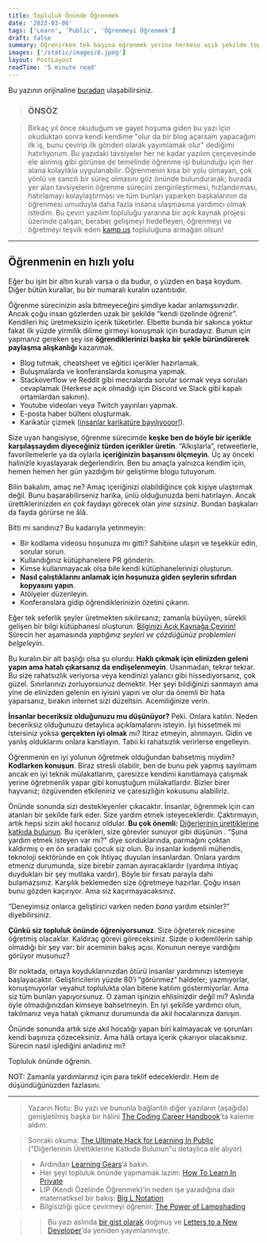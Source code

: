 ```yaml
---
title: Topluluk Önünde Öğrenmek
date: '2023-03-06'
tags: ['Learn', 'Public', 'Öğrenmeyi Öğrenmek']
draft: false
summary: Öğrenirken tek başına öğrenmek yerine herkese açık şekilde topluluk önünde öğrenmek ve bu süreçte ortaya başkalarının yararlanabileceği içerikler çıkarmak düşündüğünüzden çok daha faydalı olabilir.
images: ['/static/images/6.jpeg']
layout: PostLayout
readTime: '5 minute read'
---
```


Bu yazının orijinaline [buradan](https://www.swyx.io/learn-in-public) ulaşabilirsiniz.

> ### ÖNSÖZ

> Birkaç yıl önce okuduğum ve gayet hoşuma giden bu yazı için okuduktan sonra kendi kendime "olur da bir blog açarsam yapacağım ilk iş, bunu çevirip ilk gönderi olarak yayımlamak olur" dediğimi hatırlıyorum. Bu yazıdaki tavsiyeler her ne kadar yazılım çerçevesinde ele alınmış gibi görünse de temelinde öğrenme işi bulunduğu için her alana kolaylıkla uygulanabilir. Öğrenmenin kısa bir yolu olmayan, çok yönlü ve sancılı bir süreç olmasını göz önünde bulundurarak; burada yer alan tavsiyelerin öğrenme sürecini zenginleştirmesi, hızlandırması, hatırlamayı kolaylaştırması ve tüm bunları yaparken başkalarının da öğrenmesi umuduyla daha fazla insana ulaşmasına yardımcı olmak istedim. Bu çeviri yazılım topluluğu yararına bir açık kaynak projesi üzerinde çalışan, beraber gelişmeyi hedefleyen, öğrenmeyi ve öğretmeyi teşvik eden [kamp.us](https://discord.gg/kampus) topluluğuna armağan olsun!

---

## Öğrenmenin en hızlı yolu

Eğer bu işin bir altın kuralı varsa o da budur, o yüzden en başa koydum. Diğer bütün kurallar, bu bir numaralı kuralın uzantısıdır.

Öğrenme sürecinizin asla bitmeyeceğini şimdiye kadar anlamışsınızdır. Ancak çoğu insan gözlerden uzak bir şekilde “kendi özelinde öğrenir”. Kendileri hiç üretmeksizin içerik tüketirler. Elbette bunda bir sakınca yoktur fakat ilk yüzde yirmilik dilime girmeyi konuşmak için buradayız. Bunun için yapmanız gereken şey ise **öğrendiklerinizi başka bir şekle büründürerek paylaşma alışkanlığı** kazanmak.

- Blog tutmak, cheatsheet ve eğitici içerikler hazırlamak.
- Buluşmalarda ve konferanslarda konuşma yapmak.
- Stackoverflow ve Reddit gibi mecralarda sorular sormak veya soruları cevaplamak (Herkese açık olmadığı için Discord ve Slack gibi kapalı ortamlardan sakının).
- Youtube videoları veya Twitch yayınları yapmak.
- E-posta haber bülteni oluşturmak.
- Karikatür çizmek ([insanlar karikatüre bayılıyooor!](https://arkwright.github.io/scaling-react-server-side-rendering.html)).

Size uyan hangisiyse, öğrenme sürecimde **keşke ben de böyle bir içerikle karşılaşsaydım diyeceğiniz türden içerikler üretin**. “Alkışlarla”, retweetlerle, favorilemelerle ya da oylarla **içeriğinizin başarısını ölçmeyin**. Üç ay önceki halinizle kıyaslayarak değerlendirin. Ben bu amaçla yalnızca kendim için, hemen hemen her gün yazdığım bir geliştirme blogu tutuyorum.

Bilin bakalım, amaç ne? Amaç içeriğinizi olabildiğince çok kişiye ulaştırmak değil. Bunu başarabilirseniz harika, ünlü olduğunuzda beni hatırlayın. Ancak ürettiklerinizden _en çok_ faydayı görecek olan _yine sizsiniz_. Bundan başkaları da fayda görürse ne âlâ.

Bitti mi sandınız? Bu kadarıyla yetinmeyin:

- Bir kodlama videosu hoşunuza mı gitti? Sahibine ulaşın ve teşekkür edin, sorular sorun.
- Kullandığınız kütüphanelere PR gönderin.
- Kimse kullanmayacak olsa bile kendi kütüphanelerinizi oluşturun.
- **Nasıl çalıştıklarını anlamak için hoşunuza giden şeylerin sıfırdan kopyasını yapın**.
- Atölyeler düzenleyin.
- Konferanslara gidip öğrendiklerinizin özetini çıkarın.

Eğer tek seferlik şeyler üretmekten sıkılırsanız; zamanla büyüyen, sürekli gelişen bir bilgi kütüphanesi oluşturun. [Bilginizi Açık Kaynağa Çevirin!](https://www.youtube.com/watch?v=XoATf7xGoUY) Sürecin her aşamasında _yaptığınız şeyleri ve çözdüğünüz problemleri belgeleyin_.

Bu kuralın bir alt başlığı olsa şu olurdu: **Haklı çıkmak için elinizden geleni yapın ama hatalı çıkarsanız da endişelenmeyin**. Usanmadan, tekrar tekrar. Bu size rahatsızlık veriyorsa veya kendinizi yalancı gibi hissediyorsanız, çok güzel. Sınırlarınızı zorluyorsunuz demektir. Her şeyi bildiğinizi sanmayın ama yine de elinizden gelenin en iyisini yapın ve olur da önemli bir hata yaparsanız, bırakın internet sizi düzeltsin. Acemiliğinize verin.

**İnsanlar beceriksiz olduğunuzu mu düşünüyor?** Peki. Onlara katılın. Neden beceriksiz olduğunuzu detaylıca açıklamalarını isteyin. İyi hissetmek mi istersiniz yoksa **gerçekten iyi olmak** mı? İtiraz etmeyin, alınmayın. Gidin ve yanlış olduklarını onlara kanıtlayın. Tabii ki rahatsızlık verirlerse engelleyin.

Öğrenmenin en iyi yolunun öğretmek olduğundan bahsetmiş miydim? **Kodlarken konuşun**. Biraz stresli olabilir, ben de bunu pek yapmış sayılmam ancak en iyi teknik mülakatlarım, çaresizce kendimi kanıtlamaya çalışmak yerine öğretmenlik yapar gibi konuştuğum mülakatlardır. Bizler birer hayvanız; özgüvenden etkileniriz ve çaresizliğin kokusunu alabiliriz.

Önünde sonunda sizi destekleyenler çıkacaktır. İnsanlar, öğrenmek için can atanları bir şekilde fark eder. Size yardım etmek isteyeceklerdir. Çaktırmayın, artık hepsi sizin akıl hocanız oldular. **Bu çok önemli:** [Diğerlerinin ürettiklerine katkıda bulunun](https://www.swyx.io/puwtpd). Bu içerikleri, size görevler sunuyor gibi düşünün . “Şuna yardım etmek isteyen var mı?” diye sorduklarında, parmağını çoktan kaldırmış o en ön sıradaki çocuk siz olun. Bu insanlar kıdemli mühendis, teknoloji sektöründe en çok ihtiyaç duyulan insanlardan. Onlara yardım etmeniz durumunda, size birebir zaman ayıracaklardır (yardıma ihtiyaç duydukları bir şey mutlaka vardır). Böyle bir fırsatı parayla dahi bulamazsınız. Karşılık beklemeden size öğretmeye hazırlar. Çoğu insan bunu gözden kaçırıyor. Ama siz kaçırmayacaksınız.

“Deneyimsiz onlarca geliştirici varken neden _bana_ yardım etsinler?” diyebilirsiniz.

**Çünkü siz topluluk önünde öğreniyorsunuz**. Size öğreterek nicesine öğretmiş olacaklar. Kaldıraç görevi göreceksiniz. Sizde o kıdemlilerin sahip olmadığı bir şey var: bir aceminin bakış açısı. Konunun nereye vardığını görüyor musunuz?

Bir noktada, ortaya koyduklarınızdan ötürü insanlar yardımınızı istemeye başlayacaktır. Geliştiricilerin yüzde 80’i “görünmez” haldeler; yazmıyorlar, konuşmuyorlar veyahut toplulukta olan bitene katılım göstermiyorlar. Ama siz tüm bunları yapıyorsunuz. O zaman işinizin ehlisinizdir değil mi? Aslında öyle olmadığınızdan kimseye bahsetmeyin. En iyi şekilde yardımcı olun, takılmanız veya hatalı çıkmanız durumunda da akıl hocalarınıza danışın.

Önünde sonunda artık size akıl hocalığı yapan biri kalmayacak ve sorunları kendi başınıza çözeceksiniz. Ama hâlâ ortaya içerik çıkarıyor olacaksınız. Sürecin nasıl işlediğini anladınız mı?

Topluluk önünde öğrenin.

NOT: Zamanla yardımlarınız için para teklif edeceklerdir. Hem de düşündüğünüzden fazlasını.

---

> Yazarın Notu: Bu yazı ve bununla bağlantılı diğer yazıların (aşağıda) genişletilmiş başka bir hâlini [The Coding Career Handbook](https://learninpublic.org/?from=swyxdotio-LIP)’ta kaleme aldım.

> Sonraki okuma: [The Ultimate Hack for Learning In Public](https://www.swyx.io/puwtpd) ("Diğerlerinin Ürettiklerine Katkıda Bulunun"u detaylıca ele alıyor)

> - Ardından [Learning Gears](https://www.swyx.io/learning-gears/)’a bakın.
> - Her şeyi topluluk önünde yapmamak lazım: [How To Learn In Private](https://www.swyx.io/learn-in-private)
> - LIP (Kendi Özelinde Öğrenmek)’in neden işe yaradığına dair matematiksel bir bakış: [Big L Notation](https://www.swyx.io/big-l-notation)
> - Bilgisizliği güce çevirmeyi öğrenin: [The Power of Lampshading](https://swyx.io/lampshading)

> > Bu yazı aslında [bir gist olarak](https://gist.github.com/sw-yx/9720bd4a30606ca3ffb8d407113c0fe5) doğmuş ve [Letters to a New Developer](https://letterstoanewdeveloper.com/2020/12/14/learn-in-public/)’da yeniden yayımlanmıştır.
